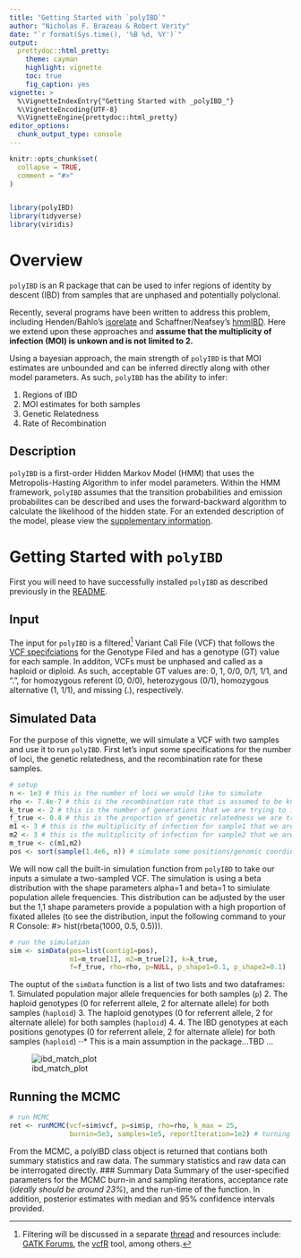 ```yaml
---
title: "Getting Started with `polyIBD`"
author: "Nicholas F. Brazeau & Robert Verity"
date: "`r format(Sys.time(), '%B %d, %Y')`"
output:
  prettydoc::html_pretty:
    theme: cayman
    highlight: vignette
    toc: true
    fig_caption: yes
vignette: >
  %\VignetteIndexEntry{"Getting Started with _polyIBD_"}
  %\VignetteEncoding{UTF-8}
  %\VignetteEngine{prettydoc::html_pretty}
editor_options: 
  chunk_output_type: console
---
```


```r
knitr::opts_chunk$set(
  collapse = TRUE,
  comment = "#>"
)


library(polyIBD)
library(tidyverse)
library(viridis)

```

# Overview 
`polyIBD` is an R package that can be used to infer regions of identity by descent (IBD) from samples that are unphased and potentially polyclonal.   
 
Recently, several programs have been written to address this problem, including Henden/Bahlo's [isorelate](https://github.com/bahlolab/isoRelate) and Schaffner/Neafsey's  [hmmIBD](https://github.com/glipsnort/hmmIBD). Here we extend upon these approaches and **assume that the multiplicity of infection (MOI) is unkown and is not limited to 2.**   

Using a bayesian approach, the main strength of `polyIBD` is that MOI estimates are unbounded and can be inferred directly along with other model parameters. As such, `polyIBD` has the ability to infer:

1.  Regions of IBD
1.  MOI estimates for both samples  
1.  Genetic Relatedness
1.  Rate of Recombination


## Description
`polyIBD` is a first-order Hidden Markov Model (HMM) that uses the Metropolis-Hasting Algorithm to infer model parameters. Within the HMM framework, `polyIBD` assumes that the transition probabilities and emission probabilites can be described and uses the forward-backward algorithm to calculate the likelihood of the hidden state. For an extended description of the model, please view the [supplementary information]().

# Getting Started with `polyIBD` 
First you will need to have successfully installed `polyIBD` as described previously in the [README](https://github.com/nickbrazeau/polyIBD).  

## Input 
The input for `polyIBD` is a filtered^[Filtering will be discussed in a separate [thread]() and resources include: [GATK Forums](https://gatkforums.broadinstitute.org/gatk/discussion/2806/howto-apply-hard-filters-to-a-call-set), the [vcfR](https://cran.r-project.org/web/packages/vcfR/vignettes/intro_to_vcfR.html) tool, among others.] Variant Call File (VCF) that follows the [VCF specifciations](https://samtools.github.io/hts-specs/VCFv4.2.pdf) for the Genotype Filed and has a genotype (GT) value for each sample. In additon, VCFs must be unphased and called as a haploid or diploid. As such, acceptable GT values are: 0, 1, 0/0, 0/1, 1/1, and ".", for homozygous referent (0, 0/0), heterozygous (0/1), homozygous alternative (1, 1/1), and missing (.), respectively. 

## Simulated Data 
For the purpose of this vignette, we will simulate a VCF with two samples and use it to run `polyIBD`. First let's input some specifications for the number of loci, the genetic relatedness, and the recombination rate for these samples. 
```r
# setup
n <- 1e3 # this is the number of loci we would like to simulate
rho <- 7.4e-7 # this is the recombination rate that is assumed to be known
k_true <- 2 # this is the number of generations that we are trying to infer
f_true <- 0.4 # this is the proportion of genetic relatedness we are trying to infer 
m1 <- 3 # this is the multiplicity of infection for sample1 that we are trying to infer
m2 <- 3 # this is the multiplicity of infection for sample2 that we are trying to infer
m_true <- c(m1,m2)
pos <- sort(sample(1.4e6, n)) # simulate some positions/genomic coordinates


```

We will now call the built-in simulation function from `polyIBD` to take our inputs a simulate a two-sampled VCF. The simulation is using a beta distribution with the shape parameters alpha=1 and beta=1 to simiulate population allele frequencies. This distribution can be adjusted by the user but the 1,1 shape parameters provide a population with a high proportion of fixated alleles (to see the distribution, input the following command to your R Console: #> hist(rbeta(1000, 0.5, 0.5))). 

```r
# run the simulation 
sim <- simData(pos=list(contig1=pos), 
               m1=m_true[1], m2=m_true[2], k=k_true,
               f=f_true, rho=rho, p=NULL, p_shape1=0.1, p_shape2=0.1)


```

The ouptut of the `simData` function is a list of two lists and two dataframes:  
1. Simulated population major allele frequencies for both samples (`p`)
2. The haploid genotypes (0 for referrent allele, 2 for alternate allele) for both samples (`haploid`) 
3. The haploid genotypes (0 for referrent allele, 2 for alternate allele) for both samples (`haploid`) 
4. 4. The IBD genotypes at each positions genotypes (0 for referrent allele, 2 for alternate allele) for both samples (`haploid`) 
⋅⋅* This is a main assumption in the package...TBD ...

<p align="center">
![ibd_match_plot](https://github.com/nickbrazeau/polyIBD/figures/IBD_match_sim.png)
</p>



## Running the MCMC
```r
# run MCMC
ret <- runMCMC(vcf=sim$vcf, p=sim$p, rho=rho, k_max = 25,
               burnin=5e3, samples=1e5, reportIteration=1e2) # turning off report iteration for space
```

From the MCMC, a polyIBD class object is returned that contians both summary statistics and raw data. The summary statistics and raw data can be interrogated directly.
### Summary Data
Summary of the user-specified parameters for the MCMC burn-in and sampling iterations, acceptance rate (*ideally should be around 23%*), and the run-time of the function.
In addition, posterior estimates with median and 95% confidence intervals provided.
